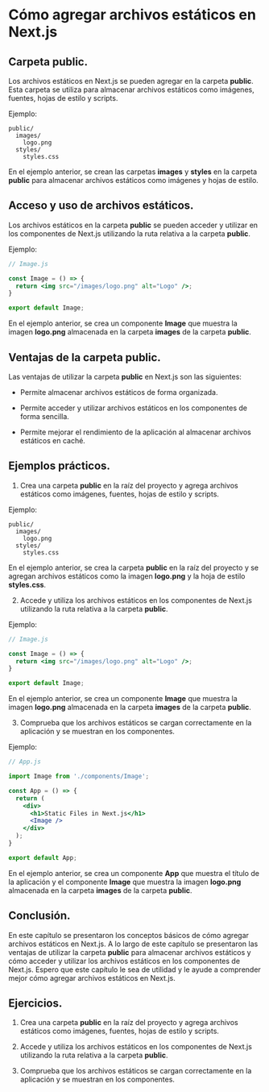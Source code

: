 # Cómo agregar archivos estáticos en Next.js

## Carpeta public.

Los archivos estáticos en Next.js se pueden agregar en la carpeta **public**. Esta carpeta se utiliza para almacenar archivos estáticos como imágenes, fuentes, hojas de estilo y scripts.

Ejemplo:

```
public/
  images/
    logo.png
  styles/
    styles.css
```

En el ejemplo anterior, se crean las carpetas **images** y **styles** en la carpeta **public** para almacenar archivos estáticos como imágenes y hojas de estilo.

## Acceso y uso de archivos estáticos.

Los archivos estáticos en la carpeta **public** se pueden acceder y utilizar en los componentes de Next.js utilizando la ruta relativa a la carpeta **public**.

Ejemplo:

```jsx
// Image.js

const Image = () => {
  return <img src="/images/logo.png" alt="Logo" />;
}

export default Image;
```

En el ejemplo anterior, se crea un componente **Image** que muestra la imagen **logo.png** almacenada en la carpeta **images** de la carpeta **public**.

## Ventajas de la carpeta public.

Las ventajas de utilizar la carpeta **public** en Next.js son las siguientes:

- Permite almacenar archivos estáticos de forma organizada.

- Permite acceder y utilizar archivos estáticos en los componentes de forma sencilla.

- Permite mejorar el rendimiento de la aplicación al almacenar archivos estáticos en caché.

## Ejemplos prácticos.

1. Crea una carpeta **public** en la raíz del proyecto y agrega archivos estáticos como imágenes, fuentes, hojas de estilo y scripts.

Ejemplo:

```
public/
  images/
    logo.png
  styles/
    styles.css
```

En el ejemplo anterior, se crea la carpeta **public** en la raíz del proyecto y se agregan archivos estáticos como la imagen **logo.png** y la hoja de estilo **styles.css**.

2. Accede y utiliza los archivos estáticos en los componentes de Next.js utilizando la ruta relativa a la carpeta **public**.

Ejemplo:

```jsx
// Image.js

const Image = () => {
  return <img src="/images/logo.png" alt="Logo" />;
}

export default Image;
```

En el ejemplo anterior, se crea un componente **Image** que muestra la imagen **logo.png** almacenada en la carpeta **images** de la carpeta **public**.

3. Comprueba que los archivos estáticos se cargan correctamente en la aplicación y se muestran en los componentes.

Ejemplo:

```jsx
// App.js

import Image from './components/Image';

const App = () => {
  return (
    <div>
      <h1>Static Files in Next.js</h1>
      <Image />
    </div>
  );
}

export default App;
```

En el ejemplo anterior, se crea un componente **App** que muestra el título de la aplicación y el componente **Image** que muestra la imagen **logo.png** almacenada en la carpeta **images** de la carpeta **public**.

## Conclusión.

En este capítulo se presentaron los conceptos básicos de cómo agregar archivos estáticos en Next.js. A lo largo de este capítulo se presentaron las ventajas de utilizar la carpeta **public** para almacenar archivos estáticos y cómo acceder y utilizar los archivos estáticos en los componentes de Next.js. Espero que este capítulo le sea de utilidad y le ayude a comprender mejor cómo agregar archivos estáticos en Next.js.

## Ejercicios.

1. Crea una carpeta **public** en la raíz del proyecto y agrega archivos estáticos como imágenes, fuentes, hojas de estilo y scripts.

2. Accede y utiliza los archivos estáticos en los componentes de Next.js utilizando la ruta relativa a la carpeta **public**.

3. Comprueba que los archivos estáticos se cargan correctamente en la aplicación y se muestran en los componentes.